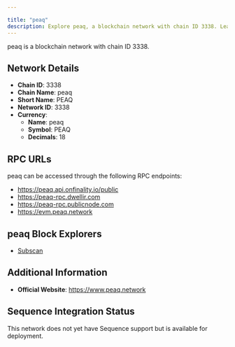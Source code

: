 ```yaml
---

title: "peaq"
description: Explore peaq, a blockchain network with chain ID 3338. Learn about its native currency, peaq, and how to interact with the network.
---
```




peaq is a blockchain network with chain ID 3338.

## Network Details

- **Chain ID**: 3338
- **Chain Name**: peaq
- **Short Name**: PEAQ
- **Network ID**: 3338
- **Currency**: 
  - **Name**: peaq
  - **Symbol**: PEAQ
  - **Decimals**: 18

## RPC URLs

peaq can be accessed through the following RPC endpoints:

- https://peaq.api.onfinality.io/public
- https://peaq-rpc.dwellir.com
- https://peaq-rpc.publicnode.com
- https://evm.peaq.network

## peaq Block Explorers

- [Subscan](https://peaq.subscan.io)

## Additional Information

- **Official Website**: https://www.peaq.network

## Sequence Integration Status

This network does not yet have Sequence support but is available for deployment.
